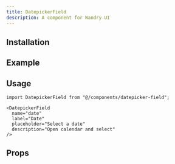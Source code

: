 ```yaml
---
title: DatepickerField
description: A component for Wandry UI
---
```


## Installation

<CodeBlockCommand
  __pnpm__="pnpm dlx shadcn@latest add https://ui.wandry.com.ua/r/datepicker-field.json"
  __npm__="npx shadcn@latest add https://ui.wandry.com.ua/r/datepicker-field.json"
  __bun__="bunx --bun shadcn@latest add https://ui.wandry.com.ua/r/datepicker-field.json"
  __yarn__="yarn dlx shadcn@latest add https://ui.wandry.com.ua/r/datepicker-field.json"
/>

## Example

<ComponentPreview
  src="/registry/examples/datepicker-field-demo.tsx"
  name="datepicker-field-demo"
  description="A component for Wandry UI"
  align="center"
/>

## Usage

```tsx
import DatepickerField from "@/components/datepicker-field";
```

```tsx
<DatepickerField
  name="date"
  label="Date"
  placeholder="Select a date"
  description="Open calendar and select"
/>
```

## Props

<AutoTypeTable
  path="registry/wandry-ui/datepicker-field.tsx"
  name="DatepickerFieldProps"
/>
